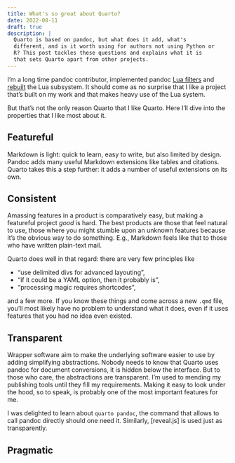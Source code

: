 ```yaml
---
title: What's so great about Quarto?
date: 2022-08-11
draft: true
description: |
  Quarto is based on pandoc, but what does it add, what's
  different, and is it worth using for authors not using Python or
  R? This post tackles these questions and explains what it is
  that sets Quarto apart from other projects.
---
```


I'm a long time pandoc contributor, implemented pandoc [Lua
filters][] and [rebuilt](https://hslua.org) the Lua subsystem. It
should come as no surprise that I like a project that's built on
my work and that makes heavy use of the Lua system.

But that's not the only reason Quarto that I like Quarto. Here
I'll dive into the properties that I like most about it.

[Lua filters]: https://pandoc.org/lua-filters

## Featureful

Markdown is light: quick to learn, easy to write, but also limited
by design. Pandoc adds many useful Markdown extensions like tables
and citations. Quarto takes this a step further: it adds a number
of useful extensions on its own.

## Consistent

Amassing features in a product is comparatively easy, but making a
featureful project *good* is hard. The best products are those
that feel natural to use, those where you might stumble upon an
unknown features because it's the obvious way to do something.
E.g., Markdown feels like that to those who have written
plain-text mail.

Quarto does well in that regard: there are very few principles
like

- "use delimited divs for advanced layouting",
- "if it could be a YAML option, then it probably is",
- "processing magic requires shortcodes",

and a few more. If you know these things and come across a new
`.qmd` file, you'll most likely have no problem to understand what
it does, even if it uses features that you had no idea even
existed.

## Transparent

Wrapper software aim to make the underlying software easier to use
by adding simplifying abstractions. Nobody needs to know that
Quarto uses pandoc for document conversions, it is hidden below
the interface. But to those who care, the abstractions are
transparent. I'm used to mending my publishing tools until they
fill my requirements. Making it easy to look under the hood, so to
speak, is probably one of the most important features for me.

I was delighted to learn about `quarto pandoc`, the command that
allows to call pandoc directly should one need it. Similarly,
[reveal.js] is used just as transparently.

## Pragmatic
